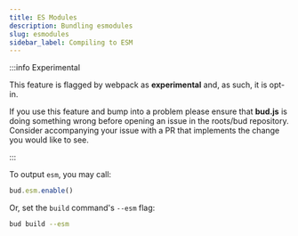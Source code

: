 ```yaml
---
title: ES Modules
description: Bundling esmodules
slug: esmodules
sidebar_label: Compiling to ESM
---
```


:::info Experimental

This feature is flagged by webpack as **experimental** and, as such, it is opt-in.

If you use this feature and bump into a problem please ensure that
**bud.js** is doing something wrong before opening an issue in the roots/bud repository. Consider accompanying your issue with
a PR that implements the change you would like to see.

:::

To output `esm`, you may call:

```ts title="bud.config.mjs"
bud.esm.enable()
```

Or, set the `build` command's `--esm` flag:

```sh
bud build --esm
```
